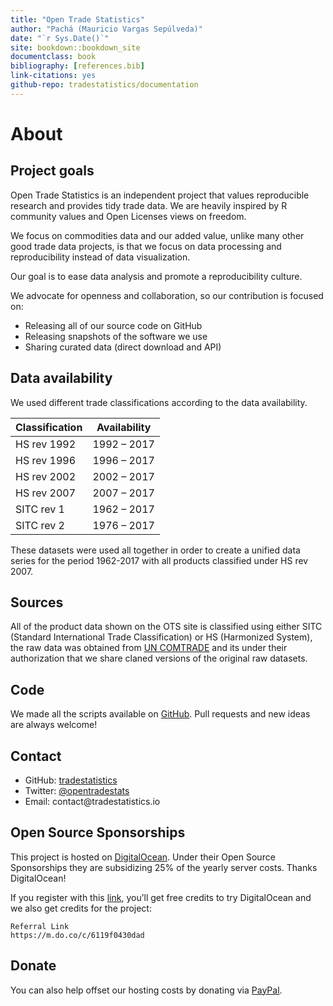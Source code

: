 ```yaml
--- 
title: "Open Trade Statistics"
author: "Pachá (Mauricio Vargas Sepúlveda)"
date: "`r Sys.Date()`"
site: bookdown::bookdown_site
documentclass: book
bibliography: [references.bib]
link-citations: yes
github-repo: tradestatistics/documentation
---
```


# About

## Project goals

Open Trade Statistics is an independent project that values reproducible research and provides tidy trade data. We are heavily inspired by R community values and Open Licenses views on freedom.

We focus on commodities data and our added value, unlike many other good trade data projects, is that we focus on data processing and reproducibility instead of data visualization.

Our goal is to ease data analysis and promote a reproducibility culture.

We advocate for openness and collaboration, so our contribution is focused on:

* Releasing all of our source code on GitHub
* Releasing snapshots of the software we use
* Sharing curated data (direct download and API)

## Data availability

We used different trade classifications according to the data availability.

|Classification |Availability|
|---------------|------------|
|HS rev 1992    |1992 – 2017 |
|HS rev 1996    |1996 – 2017 |
|HS rev 2002    |2002 – 2017 |
|HS rev 2007    |2007 – 2017 |
|SITC rev 1     |1962 – 2017 |
|SITC rev 2     |1976 – 2017 |

These datasets were used all together in order to create a unified data series for the period 1962-2017 with all products classified under HS rev 2007.

## Sources

All of the product data shown on the OTS site is classified using either SITC (Standard International Trade Classification) or HS (Harmonized System), the raw data was obtained from [UN COMTRADE](http://comtrade.un.org/) and its under their authorization that we share claned versions of the original raw datasets.

## Code

We made all the scripts available on [GitHub](https://github.com/tradestatistics). Pull requests and new ideas are always welcome!

## Contact

* GitHub: [tradestatistics](https://github.com/tradestatistics)
* Twitter: [\@opentradestats](https://twitter.com/opentradestats)
* Email: contact@tradestatistics.io

## Open Source Sponsorships

This project is hosted on [DigitalOcean](https://digitalocean.com). Under their Open Source Sponsorships they are subsidizing 25% of the yearly server costs. Thanks DigitalOcean!

If you register with this [link](https://m.do.co/c/6119f0430dad), you'll get free credits to try DigitalOcean and we also get credits for the project:

```
Referral Link
https://m.do.co/c/6119f0430dad
```

## Donate

You can also help offset our hosting costs by donating via [PayPal](https://paypal.me/tradestatistics).
